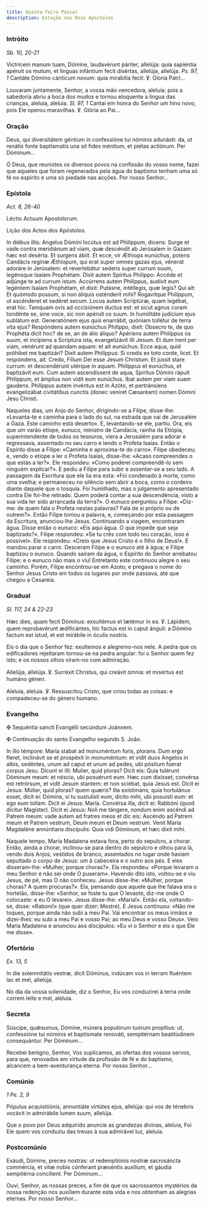 ```yaml
---
title: Quinta-feira Pascal
description: Estação nos Doze Apóstolos
---
```


### Intróito

<em>Sb. 10, 20-21</em>

<div class="side-by-side not-content">

Victrícem manum tuam, Dómine, laudavérunt páriter, allelúja: quia sapiéntia apéruit os mutum, et linguas infántium fecit disértas, allelúja, allelúja. <em>Ps. 97, 1</em> Cantáte Dómino cánticum novum: quia mirabília fecit. ℣. Gloria Patri...

Louvaram juntamente, Senhor, a vossa mão vencedora, aleluia: pois a sabedoria abriu a boca dos mudos e tornou eloquente a língua das crianças, aleluia, aleluia. <em>Sl. 97, 1</em> Cantai em honra do Senhor um hino novo, pois Ele operou maravilhas. ℣. Glória ao Pai...

</div>

### Oração

<div class="side-by-side not-content">

Deus, qui diversitátem géntium in confessióne tui nóminis adunásti: da, ut renátis fonte baptísmatis una sit fides méntium, et píetas actiónum. Per Dóminum...

Ó Deus, que reunistes os diversos povos na confissão do vosso nome, fazei que aqueles que foram regenerados pela água do baptismo tenham uma só fé no espírito e uma só piedade nas acções. Por nosso Senhor...

</div>

### Epístola

<em>Act. 8, 26-40</em>

<div class="side-by-side not-content">

Léctio Actuum Apostolorum.

Lição dos Actos dos Apóstolos.

In diébus illis: Angelus Dómini locútus est ad Philíppum, dicens: Surge et vade contra meridiánum ad viam, quæ descéndit ab Jerúsalem in Gazam: hæc est desérta. Et surgens ábiit. Et ecce, vir Æthiops eunúchus, potens Candácis regínæ Æthíopum, qui erat super omnes gazas ejus, vénerat adoráre in Jerúsalem: et revertebátur sedens super currum suum, legénsque Isaíam Prophétam. Dixit autem Spíritus Philíppo: Accéde et adjúnge te ad currum istum. Accúrrens autem Philíppus, audívit eum legéntem Isaíam Prophétam, et dixit: Putásne, intéllegis, quæ legis? Qui ait: Et quómodo possum, si non áliquis osténderít mihi? Rogavítque Philíppum, ut ascénderet et sedéret secum. Locus autem Scriptúræ, quam legébat, erat hic: Tamquam ovis ad occisiónem ductus est: et sicut agnus coram tondénte se, sine voce, sic non apéruit os suum. In humilitáte judícium ejus sublátum est. Generatiónem ejus quis enarrábit, quóniam tollétur de terra vita ejus? Respóndens autem eunúchus Philíppo, dixit: Obsecro te, de quo Prophéta dicit hoc? de se, an de álio áliquo? Apériens autem Philíppus os suum, et incípiens a Scriptúra ista, evangelizávit illi Jesum. Et dum irent per viam, venérunt ad quandam aquam: et ait eunúchus: Ecce aqua, quid próhibet me baptizári? Dixit autem Philíppus: Si credis ex toto corde, licet. Et respóndens, ait: Credo, Fílium Dei esse Jesum Christum. Et jussit stare currum: et descendérunt utérque in aquam. Philíppus et eunúchus, et baptizávit eum. Cum autem ascendíssent de aqua, Spíritus Dómini rápuit Philippum, et ámplius non vidit eum eunúchus. Ibat autem per viam suam gaudens. Philíppus autem invéntus est in Azóto, et pertránsiens evangelizábat civitátibus cunctis (donec veniret Cæsaréam) nomen Dómini Jesu Christi.

Naqueles dias, um Anjo do Senhor, dirigindo-se a Filipe, disse-lhe: «Levanta-te e caminha para o lado do sul, na estrada que vai de Jerusalém a Gaza. Este caminho está deserto». E, levantando-se ele, partiu. Ora, eis que um varão etíope, eunuco, ministro de Candácia, rainha da Etiópia, superintendente de todos os tesouros, viera a Jerusalém para adorar e regressava, assentado no seu carro e lendo o Profeta Isaías. Então o Espírito disse a Filipe: «Caminha e aproxima-te do carro». Filipe obedeceu; e, vendo o etíope a ler o Profeta Isaías, disse-lhe: «Acaso compreendes o que estás a ler?». Ele respondeu: «Como poderei compreendê-lo sem ninguém explicar?». E pediu a Filipe para subir e assentar-se a seu lado. A passagem da Escritura que ele lia era esta: «Foi condenado à morte, como uma ovelha; e permaneceu no silêncio sem abrir a boca, como o cordeiro diante daquele que o tosquia. Foi humilhado, mas o julgamento apresentado contra Ele foi-lhe retirado. Quem poderá contar a sua descendência, visto a sua vida ter sido arrancada da terra?». O eunuco perguntou a Filipe: «Diz-me: de quem fala o Profeta nestas palavras? Fala de si próprio ou de outrem?». Então Filipe tomou a palavra, e, começando por esta passagem da Escritura, anunciou-lhe Jesus. Continuando a viagem, encontraram água. Disse então o eunuco: «Eis aqui água. O que impede que seja baptizado?». Filipe respondeu: «Se tu crês com todo teu coração, isso é possível». Ele respondeu: «Creio que Jesus Cristo é o filho de Deus!». E mandou parar o carro. Desceram Filipe e o eunuco até à água; e Filipe baptizou o eunuco. Quando saíram da água, o Espírito do Senhor arrebatou Filipe; e o eunuco não mais o viu! Entretanto este continuou alegre o seu caminho. Porém, Filipe encontrou-se em Azoto; e pregava o nome do Senhor Jesus Cristo em todos os lugares por onde passava, até que chegou a Cesareia.

</div>

### Gradual

<em>Sl. 117, 24 & 22-23</em>

<div class="side-by-side not-content">

Hæc dies, quam fecit Dóminus: exsultémus et lætémur in ea. ℣. Lápidem, quem reprobavérunt ædificántes, hic factus est in caput ánguli: a Dómino factum est istud, et est mirábile in óculis nostris.

Eis o dia que o Senhor fez: exultemos e alegremo-nos nele. A pedra que os edificadores rejeitaram tornou-se na pedra angular: foi o Senhor quem fez isto; e os nossos olhos viram-no com admiração.

Allelúja, allelúja. ℣. Surréxit Christus, qui creávit ómnia: et misértus est humáno géneri.

Aleluia, aleluia. ℣. Ressuscitou Cristo, que criou todas as coisas: e compadeceu-se do género humano.

</div>

### Evangelho

<div class="side-by-side not-content">

<span class="cross text-red-500">✠</span> Sequéntia sancti Evangélii secúndum Joánnem.

<span class="cross text-red-500">✠</span> Continuação do santo Evangelho segundo S. João.

In illo témpore: María stabat ad monuméntum foris, plorans. Dum ergo fleret, inclinávit se et prospéxit in monuméntum: et vidit duos Angelos in albis, sedéntes, unum ad caput et unum ad pedes, ubi pósitum fúerat corpus Jesu. Dicunt ei illi: Mulier, quid ploras? Dicit eis: Quia tulérunt Dóminum meum: et néscio, ubi posuérunt eum. Hæc cum dixísset, convérsa est retrórsum, et vidit Jesum stantem: et non sciébat, quia Jesus est. Dicit ei Jesus: Múlier, quid ploras? quem quæris? Illa exístimans, quia hortulánus esset, dicit ei: Dómine, si tu sustulísti eum, dícito mihi, ubi posuísti eum: et ego eum tollam. Dicit ei Jesus: María. Convérsa illa, dicit ei: Rabbóni (quod dícitur Magíster). Dicit ei Jesus: Noli me tángere, nondum enim ascéndi ad Patrem meum: vade autem ad fratres meos et dic eis: Ascéndo ad Patrem meum et Patrem vestrum, Deum meum et Deum vestrum. Venit María Magdaléne annúntians discípulis: Quia vidi Dóminum, et hæc dixit mihi.

Naquele tempo, Maria Madalena estava fora, perto do sepulcro, a chorar. Então, ainda a chorar, inclinou-se para dentro do sepulcro e olhou para lá, vendo dois Anjos, vestidos de branco, assentados no lugar onde haviam sepultado o corpo de Jesus: um à cabeceira e o outro aos pés. E eles disseram-lhe: «Mulher, porque choras?». Ela respondeu: «Porque levaram o meu Senhor e não sei onde O puseram». Havendo dito isto, voltou-se e viu Jesus, de pé, mas O não conheceu. Jesus disse-lhe: «Mulher, porque choras? A quem procuras?». Ela, pensando que aquele que lhe falava era o hortelão, disse-lhe: «Senhor, se foste tu que O levaste, diz-me onde O colocaste: e eu O levarei». Jesus disse-lhe: «Maria!». Então ela, voltando-se, disse: «Raboni!» (que quer dizer: Mestre). E Jesus continuou: «Não me toques, porque ainda não subi a meu Pai. Vai encontrar os meus irmãos e dizei-lhes: eu subi a meu Pai e vosso Pai; ao meu Deus e vosso Deus». Veio Maria Madalena e anunciou aos discípulos: «Eu vi o Senhor e eis o que Ele me disse».

</div>

### Ofertório

<em>Ex. 13, 5</em>

<div class="side-by-side not-content">

In die solemnitátis vestræ, dicit Dóminus, indúcam vos in terram fluéntem lac et mel, allelúja.

No dia da vossa solenidade, diz o Senhor, Eu vos conduzirei à terra onde correm leite e mel, aleluia.

</div>

### Secreta

<div class="side-by-side not-content">

Súscipe, quǽsumus, Dómine, múnera populórum tuórum propítius: ut, confessióne tui nóminis et baptísmate renováti, sempitérnam beatitúdinem consequántur. Per Dóminum...

Recebei benigno, Senhor, Vos suplicamos, as ofertas dos vossos servos, para que, renovados em virtude da profissão de fé e do baptismo, alcancem a bem-aventurança eterna. Por nosso Senhor...

</div>

### Comúnio

<em>1 Pe. 2, 9</em>

<div class="side-by-side not-content">

Pópulus acquisitiónis, annuntiáte virtútes ejus, allelúja: qui vos de ténebris vocávit in admirábile lumen suum, allelúja.

Que o povo por Deus adquirido anuncie as grandezas divinas, aleluia, Foi Ele quem vos conduziu das trevas à sua admirável luz, aleluia.

</div>

### Postcomúnio

<div class="side-by-side not-content">

Exáudi, Dómine, preces nostras: ut redemptiónis nostræ sacrosáncta commércia, et vitæ nobis cónferant præséntis auxílium, et gáudia sempitérna concílient. Per Dóminum...

Ouvi, Senhor, as nossas preces, a fim de que os sacrossantos mystérios da nossa redenção nos auxiliem durante esta vida e nos obtenham as alegrias eternas. Por nosso Senhor...

</div>
